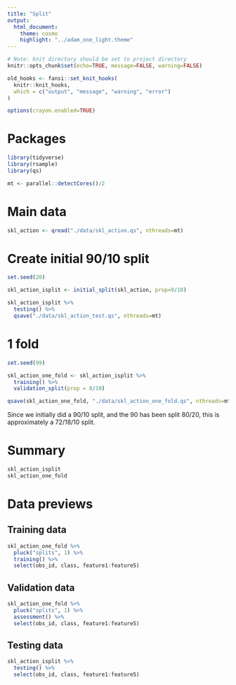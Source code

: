 ```yaml
---
title: "Split"
output:
  html_document:
    theme: cosmo
    highlight: "../adam_one_light.theme"
---
```


```r
# Note: knit directory should be set to project directory
knitr::opts_chunk$set(echo=TRUE, message=FALSE, warning=FALSE)

old_hooks <- fansi::set_knit_hooks(
  knitr::knit_hooks,
  which = c("output", "message", "warning", "error")
)

options(crayon.enabled=TRUE)
```

# Packages

```r
library(tidyverse)
library(rsample)
library(qs)

mt <- parallel::detectCores()/2
```

# Main data

```r
skl_action <- qread("./data/skl_action.qs", nthreads=mt)
```

# Create initial 90/10 split

```r
set.seed(20)

skl_action_isplit <- initial_split(skl_action, prop=9/10)
```

```r
skl_action_isplit %>%
  testing() %>%
  qsave("./data/skl_action_test.qs", nthreads=mt)
```

# 1 fold

```r
set.seed(99)

skl_action_one_fold <- skl_action_isplit %>%
  training() %>%
  validation_split(prop = 8/10)
```

```r
qsave(skl_action_one_fold, "./data/skl_action_one_fold.qs", nthreads=mt)
```

Since we initially did a 90/10 split, and the 90 has been split 80/20, this is approximately a
72/18/10 split.

# Summary

```r
skl_action_isplit
skl_action_one_fold
```

# Data previews

## Training data

```r
skl_action_one_fold %>%
  pluck("splits", 1) %>%
  training() %>%
  select(obs_id, class, feature1:feature5)
```

## Validation data

```r
skl_action_one_fold %>%
  pluck("splits", 1) %>%
  assessment() %>%
  select(obs_id, class, feature1:feature5)
```

## Testing data

```r
skl_action_isplit %>%
  testing() %>%
  select(obs_id, class, feature1:feature5)
```

